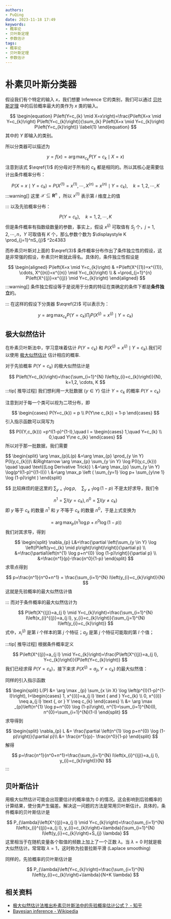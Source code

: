 ```yaml
---
authors:
- PuQing
date: 2023-11-18 17:49
keywords:
- 概率论
- 贝叶斯定理
- 参数估计
tags:
- 概率论
- 贝叶斯定理
- 参数估计
---
```

# 朴素贝叶斯分类器

假设我们有个特定的输入 $x$，我们想要 $\text{Inference}$ 它的类别，我们可以通过 [贝叶斯定理](./fc5a835a) 中的后验概率最大的类作为 $x$ 类的输入。

$$
\begin{equation}
P\left(Y=c_{k} \mid X=x\right)=\frac{P\left(X=x \mid Y=c_{k}\right) P\left(Y=c_{k}\right)}{\sum_{k} P\left(X=x \mid Y=c_{k}\right) P\left(Y=c_{k}\right)} \label{1}
\end{equation}
$$
其中的 $Y$ 即输入的类别。


<!--truncate-->
所以分类器可以描述为

$$
\begin{equation}
y = f(x)  = \arg \max_{c_{k}} P(Y=c_{k} \mid X=x ) \label{2}
\end{equation}
$$
注意到该式 $\eqref{1}$ 的分母对于所有的 $c_{k}$ 都是相同的。所以其核心是需要估计出条件概率分布：

$$
\begin{equation}
P\left(X=x \mid Y=c_{k}\right)=P\left(X^{(1)}=x^{(1)}, \cdots, X^{(n)}=x^{(n)} \mid Y=c_{k}\right), \quad k=1,2, \cdots, K \label{3}
\end{equation}
$$
:::warning[]
这里 $\mathcal{X} \subseteq \mathbf{R}^{n}$ ，所以 $x^{(1)}$ 表示第 $i$ 维度上的值

:::
以及先验概率分布：

$$
P\left(Y=c_{k}\right), \quad k=1,2, \cdots, K
$$
但是条件概率有指数级数量的参数，事实上，假设 $x^{(j)}$ 可取值有 $S_{j}$ 个，$j=1,2,\cdots,n$，$Y$ 可取值有 $K$ 个，那么参数个数为 $\displaystyle K \prod_{j=1}^nS_{j}$ ^2c4383

而朴素贝叶斯对上面的 $\eqref{3}$ 条件概率分布作出了条件独立性的假设，这是非常强的假设，朴素贝叶斯就此得名。具体的，条件独立性假设是

$$
\begin{aligned}
P\left(X=x \mid Y=c_{k}\right) & =P\left(X^{(1)}=x^{(1)}, \cdots, X^{(n)}=x^{(n)} \mid Y=c_{k}\right) \\
& =\prod_{j=1}^{n} P\left(X^{(j)}=x^{(j)} \mid Y=c_{k}\right)
\end{aligned}
$$
:::warning[]
条件独立假设等于是说用于分类的特征在类确定的条件下都是**条件独立**的。

:::
在这样的假设下分类器 $\eqref{2}$ 可以表示为：

$$
y=\arg \max _{c_{k}} P\left(Y=c_{k}\right) \prod_{j} P\left(X^{(j)}=x^{(j)} \mid Y=c_{k}\right)
$$
## 极大似然估计

在朴素贝叶斯法中，学习意味着估计 $P(Y=c_{k})$ 和 $P\left(X^{(j)}=x^{(j)} \mid Y=c_{k}\right)$.我们可以使用 [极大似然估计](./967aee09) 估计相应的概率.

对于先验概率 $P(Y=c_{k})$ 的极大似然估计是

$$
P\left(Y=c_{k}\right)=\frac{\sum_{i=1}^{N} I\left(y_{i}=c_{k}\right)}{N}, k=1,2, \cdots, K
$$
:::tip[ 推导过程]
我们想利用一大批数据 $\{y \in Y\}$ 估计 $Y=c_{k}$ 的概率 $P(Y=c_{k})$

注意到对于每一个类可以视为二项分布，即

$$
\begin{cases}
P(Y=c_{k}) = p \\
P(Y\ne c_{k}) = 1-p 
\end{cases}
$$
引入指示函数可以简写为

$$
P(I(Y,c_{k})) =p^I(1-p)^{1-I},\quad I = \begin{cases}
1,\quad Y=c_{k} \\
0,\quad Y\ne c_{k} 
\end{cases}
$$
所以对于那一批数据，我们需要

$$
\begin{split}
\arg \max_{p}L(p) &=\arg \max_{p} \prod_{y \in Y} P(I(y,c_{k}))\\
&\Rightarrow \arg \max_{p} \sum_{y \in Y} \log P(I(y,c_{k})) \quad \quad \text{(Log Derivative Trick)} \\
&=\arg \max_{p} \sum_{y \in Y} \log(p^I(1-p)^{(1-I)}) \\ 
&=\arg \max_p \left ( \sum_{y=1} \log p+ \sum_{y\ne 1} \log (1-p)\right )
\end{split}

$$
比较麻烦的是这里的 $\sum_{y=1}\log p,\quad \sum_{y\ne 1} \log (1-p)$ 不是太好求导，我们令

$$
n^{1}=\sum I\left(y=c_{k}\right), n^{0}=\sum I\left(y \neq c_{k}\right)
$$
即 $y$ 等于 $c_{k}$ 的数量 $n^1$ 和 $y$ 不等于 $c_{k}$ 的数量 $n^0$，于是上式变换为

$$
=\arg \max _{p}\left(n^{1} \log p+n^{0} \log (1-p)\right)
$$
我们对其求导，得到

$$
\begin{split}
\nabla_{p} L&=\frac{\partial \left(\sum_{y \in Y} \log \left(P\left(y=c_{k} \mid p\right)\right)\right)}{\partial  p} \\
&=\frac{\partial\left(n^{1} \log p+n^{0} \log (1-p)\right)}{\partial p} \\
&=\frac{n^1}{p}-\frac{n^0}{1-p}
\end{split}
$$
求零点得到

$$
p=\frac{n^1}{n^0+n^1} = \frac{\sum_{i=1}^{N} I\left(y_{i}=c_{k}\right)}{N}
$$
这就是先验概率的最大似然估计值

:::
而对于条件概率的最大似然估计为

$$
P\left(X^{(j)}=a_{j l} \mid Y=c_{k}\right)=\frac{\sum_{i=1}^{N} I\left(x_{i}^{(j)}=a_{j l}, y_{i}=c_{k}\right)}{\sum_{j=1}^{N} I\left(y_{i}=c_{k}\right)}
$$
式中，$x_{i}^{(j)}$ 是第 $i$ 个样本的第 $j$ 个特征；$a_{jl}$ 是第 $j$ 个特征可能取的第 $l$ 个值；

:::tip[ 推导过程]
根据条件概率定义

$$
P\left(X^{(j)}=a_{j l} \mid Y=c_{k}\right)=\frac{P\left(X^{(j)}=a_{j l}, Y=c_{k}\right)}{P\left(Y=c_{k}\right)}
$$
我们已经求得 $P(Y=c_{k})$，接下来求 $P\left(X^{(j)}=a_{j l}, Y=c_{k}\right)$ 的最大似然值：

同样的引入指示函数

$$
\begin{split}
L(P) &= \arg \max _{p} \sum_{x \in X} \log \left(p^{I}(1-p)^{1-I}\right), I=\begin{cases}
1, x^{(i)}=a_{j l} \text { and } Y=c_{k} \\
0, x^{(i)} \neq a_{j l} \text {, or } Y \neq c_{k}
\end{cases} \\
&= \arg \max _{p}\left(n^{1} \log p+n^{0} \log (1-p)\right), n^{1}=\sum_{i=1}^{N}(I), n^{0}=\sum_{i=1}^{N}(1-I)
\end{split}
$$
求导得到

$$
\begin{split}
\nabla_{p} L &= \frac{\partial \left(n^{1} \log p+n^{0} \log (1-p)\right)}{\partial  p}\\
&= \frac{n^1}{p}- \frac{n^0}{1-p}
\end{split}
$$
解得

$$
p=\frac{n^1}{n^0+n^1}=\frac{\sum_{i=1}^{N} I\left(x_{i}^{(j)}=a_{j l}, y_{i}=c_{k}\right)}{N}
$$
:::
## 贝叶斯估计

用极大似然估计可能会出现要估计的概率值为 $0$ 的情况。这会影响到后验概率的计算结果，使分类产生偏差。解决这一问题的方法是常用贝叶斯估计。具体的，条件概率的贝叶斯估计是

$$
P_{\lambda}\left(X^{(j)}=a_{j l} \mid Y=c_{k}\right)=\frac{\sum_{i=1}^{N} I\left(x_{i}^{(j)}=a_{j l}, y_{i}=c_{k}\right)+\lambda}{\sum_{i=1}^{N} I\left(y_{i}=c_{k}\right)+S_{j} \lambda}
$$
这里相当于在随机变量各个取值的频数上加上了一个正数 $\lambda$。当 $\lambda=0$ 时就是极大似然估计。常常取 $\lambda=1$，这时称为拉普拉斯平滑 $(\text{Laplace smoothing})$

同样的，先验概率的贝叶斯估计是

$$
P_{\lambda}\left(Y=c_{k}\right)=\frac{\sum_{i=1}^{N} I\left(y_{i}=c_{k}\right)+\lambda}{N+K \lambda}
$$
## 相关资料

- [极大似然估计法推出朴素贝叶斯法中的先验概率估计公式？ - 知乎](https://www.zhihu.com/question/33959624)
- [Bayesian inference - Wikipedia](https://en.wikipedia.org/wiki/Bayesian_inference)
